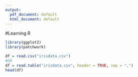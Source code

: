 ```yaml
---
output:
  pdf_document: default
  html_document: default
---
```

#Learning R

```r
library(ggplot2)
library(patchwork)

df = read.csv("irisdata.csv")
#OR 
df = read.table("irisdata.csv", header = TRUE, sep = ",")
head(df)
```

